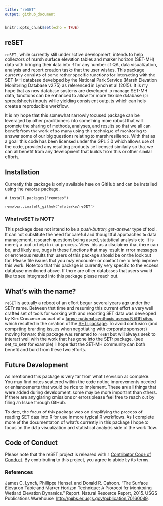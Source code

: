 ```yaml
---
title: "reSET"
output: github_document
---
```


```r
knitr::opts_chunk$set(echo = TRUE)
```

## reSET

`reSET` , while currently still under active development, intends to help collectors of marsh surface elevation tables and marker horizon (SET-MH) data with bringing their data into R for any number of QA, data visualization, analysis and report creation tasks that the user wishes. This package currently consists of some rather specific functions for interacting with the SET-MH database developed by the National Park Service (Marsh Elevation Monitoring Database v2.75) as referenced in Lynch et al (2015). It is my hope that as new database systems are developed to manage SET-MH data, functions can be enhanced to allow for more flexible database (or spreadsheets) inputs while yielding consistent outputs which can help create a reproducible workflow.

It is my hope that this somewhat narrowly focused package can be leveraged by other practitioners into something more robust that will promote the sharing of methods, analyses, and results so that we all can benefit from the work of so many using this technique of monitoring to answer some of our big questions relating to marsh resilience. With that as a goal, this code has been licensed under the GPL 3.0 which allows use of the code, provided any resulting products be licensed similarly so that we can all benefit from any development that builds from this or other similar efforts.

## Installation

Currently this package is only available here on GitHub and can be installed using the `remotes` package.

`# install.packages("remotes")`

`remotes::install_github("afstarke/reSET")`

### What reSET is NOT?

This package does not intend to be a *push-button; get-answer* type of tool. It can not substitute the need for careful and thoughtful approaches to data management, research questions being asked, statistical analysis etc. It is merely a tool to help in that process. View this as a disclaimer that there can be, and likely are, bugs in these functions that may result in error messages or erroneous results that users of this package should be on the look out for. Please file issues that you may encounter or contact me to help improve this work. Note too that this package is currently very specific to the Access database mentioned above. If there are other databases that users would like to see integrated into this package please reach out.

## What's with the name?

`reSET` is actually a reboot of an effort begun several years ago under the SETr name. Between that time and resuming this current effort a very well crafted set of tools for working with and reporting SET data was developed by Kim Cressman as part of a [larger national synthesis across NERR sites](https://nerrssciencecollaborative.org/project/Cressman18), which resulted in the creation of the [SETr package](https://github.com/swmpkim/SETr). To avoid confusion (and competing branding issues when negotiating with corporate sponsors) moving forward this package was renamed to `reSET` but will always seek to interact well with the work that has gone into the SETr package. (see set_to_setr for example). I hope that the SET-MH community can both benefit and build from these two efforts.

## Future Development

As mentioned this package is very far from what I envision as complete. You may find notes scattered within the code noting improvements needed or enhancements that would be nice to implement. These are all things that were added during development, some may be more important than others. If there are any glaring omissions or errors please feel free to reach out by filing an Issue through GitHub.

To date, the focus of this package was on simplifying the process of reading SET data into R for use in more typical R workflows. As I complete more of the documentation of what's currently in this package I hope to focus on the data visualization and statistical analysis side of the work flow.

## Code of Conduct

Please note that the reSET project is released with a [Contributor Code of Conduct](https://github.com/afstarke/reSET/blob/master/CODE_OF_CONDUCT.md#contributor-covenant-code-of-conduct). By contributing to this project, you agree to abide by its terms.

### References

James C. Lynch, Phillippe Hensel, and Donald R. Cahoon. "The Surface Elevation Table and Marker Horizon Technique: A Protocol for Monitoring Wetland Elevation Dynamics." Report. Natural Resource Report, 2015. USGS Publications Warehouse. <http://pubs.er.usgs.gov/publication/70160049>.
